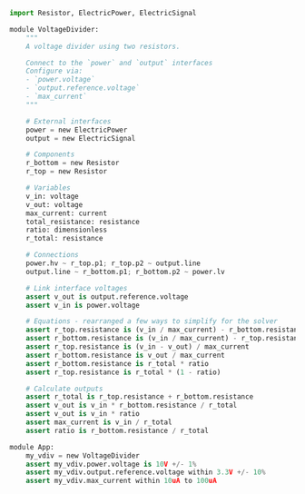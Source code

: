 
```python
import Resistor, ElectricPower, ElectricSignal

module VoltageDivider:
    """
    A voltage divider using two resistors.

    Connect to the `power` and `output` interfaces
    Configure via:
    - `power.voltage`
    - `output.reference.voltage`
    - `max_current`
    """

    # External interfaces
    power = new ElectricPower
    output = new ElectricSignal

    # Components
    r_bottom = new Resistor
    r_top = new Resistor

    # Variables
    v_in: voltage
    v_out: voltage
    max_current: current
    total_resistance: resistance
    ratio: dimensionless
    r_total: resistance

    # Connections
    power.hv ~ r_top.p1; r_top.p2 ~ output.line
    output.line ~ r_bottom.p1; r_bottom.p2 ~ power.lv

    # Link interface voltages
    assert v_out is output.reference.voltage
    assert v_in is power.voltage

    # Equations - rearranged a few ways to simplify for the solver
    assert r_top.resistance is (v_in / max_current) - r_bottom.resistance
    assert r_bottom.resistance is (v_in / max_current) - r_top.resistance
    assert r_top.resistance is (v_in - v_out) / max_current
    assert r_bottom.resistance is v_out / max_current
    assert r_bottom.resistance is r_total * ratio
    assert r_top.resistance is r_total * (1 - ratio)

    # Calculate outputs
    assert r_total is r_top.resistance + r_bottom.resistance
    assert v_out is v_in * r_bottom.resistance / r_total
    assert v_out is v_in * ratio
    assert max_current is v_in / r_total
    assert ratio is r_bottom.resistance / r_total

module App:
    my_vdiv = new VoltageDivider
    assert my_vdiv.power.voltage is 10V +/- 1%
    assert my_vdiv.output.reference.voltage within 3.3V +/- 10%
    assert my_vdiv.max_current within 10uA to 100uA

```
